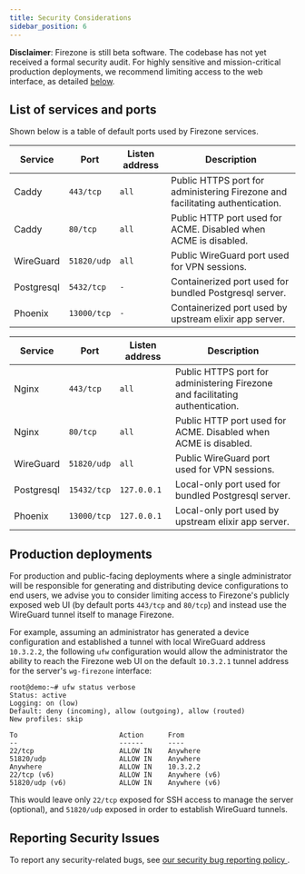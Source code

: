 ```yaml
---
title: Security Considerations
sidebar_position: 6
---
```


**Disclaimer**: Firezone is still beta software. The codebase has not yet
received a formal security audit. For highly sensitive and mission-critical
production deployments, we recommend limiting access to the web interface, as
detailed [below](#production-deployments).

## List of services and ports

Shown below is a table of default ports used by Firezone services.

<Tabs>
<TabItem label="Docker" value="docker" default>

| Service    | Port        | Listen address | Description                                                                   |
| ------     | ---------   | -------        | ---------                                                                     |
| Caddy      | `443/tcp`   | `all`          | Public HTTPS port for administering Firezone and facilitating authentication. |
| Caddy      | `80/tcp`    | `all`          | Public HTTP port used for ACME. Disabled when ACME is disabled.               |
| WireGuard  | `51820/udp` | `all`          | Public WireGuard port used for VPN sessions.                                  |
| Postgresql | `5432/tcp`  | `-`            | Containerized port used for bundled Postgresql server.                        |
| Phoenix    | `13000/tcp` | `-`            | Containerized port used by upstream elixir app server.                        |

</TabItem>
<TabItem label="Omnibus" value="omnibus">

| Service    | Port        | Listen address | Description                                                                   |
| ------     | ---------   | -------        | ---------                                                                     |
| Nginx      | `443/tcp`   | `all`          | Public HTTPS port for administering Firezone and facilitating authentication. |
| Nginx      | `80/tcp`    | `all`          | Public HTTP port used for ACME. Disabled when ACME is disabled.               |
| WireGuard  | `51820/udp` | `all`          | Public WireGuard port used for VPN sessions.                                  |
| Postgresql | `15432/tcp` | `127.0.0.1`    | Local-only port used for bundled Postgresql server.                           |
| Phoenix    | `13000/tcp` | `127.0.0.1`    | Local-only port used by upstream elixir app server.                           |

</TabItem>
</Tabs>

## Production deployments

For production and public-facing deployments where a single administrator
will be responsible for generating and distributing device configurations to
end users, we advise you to consider limiting access to Firezone's publicly
exposed web UI (by default ports `443/tcp` and `80/tcp`)
and instead use the WireGuard tunnel itself to manage Firezone.

For example, assuming an administrator has generated a device configuration and
established a tunnel with local WireGuard address `10.3.2.2`, the following `ufw`
configuration would allow the administrator the ability to reach the Firezone web
UI on the default `10.3.2.1` tunnel address for the server's `wg-firezone`
interface:

```text
root@demo:~# ufw status verbose
Status: active
Logging: on (low)
Default: deny (incoming), allow (outgoing), allow (routed)
New profiles: skip

To                         Action      From
--                         ------      ----
22/tcp                     ALLOW IN    Anywhere
51820/udp                  ALLOW IN    Anywhere
Anywhere                   ALLOW IN    10.3.2.2
22/tcp (v6)                ALLOW IN    Anywhere (v6)
51820/udp (v6)             ALLOW IN    Anywhere (v6)
```

This would leave only `22/tcp` exposed for SSH access to manage the server
(optional), and `51820/udp` exposed in order to establish WireGuard tunnels.

## Reporting Security Issues

To report any security-related bugs, see [our security bug reporting policy
](https://github.com/firezone/firezone/blob/master/SECURITY.md).
